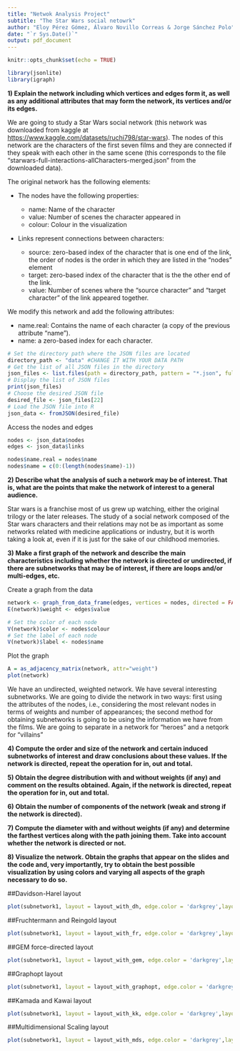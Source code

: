 ---
title: "Netwok Analysis Project"
subtitle: "The Star Wars social netowrk"
author: "Eloy Pérez Gómez, Álvaro Novillo Correas & Jorge Sánchez Polo"
date: "`r Sys.Date()`"
output: pdf_document
---

```{r setup, include=FALSE}
knitr::opts_chunk$set(echo = TRUE)
```


```{r, echo=FALSE, message=FALSE, warning=FALSE}
library(jsonlite)
library(igraph)
```


**1) Explain the network including which vertices and edges form it, as well as any additional attributes that may form the network, its vertices and/or its edges.**

We are going to study a Star Wars social network (this network was downloaded from kaggle at <https://www.kaggle.com/datasets/ruchi798/star-wars>). The nodes of this network are the characters of the first seven films and they are connected if they speak with each other in the same scene (this corresponds to the file "starwars-full-interactions-allCharacters-merged.json" from the downloaded data). 

The original network has the following elements:

- The nodes have the following properties:

  - name: Name of the character
  - value: Number of scenes the character appeared in
  - colour: Colour in the visualization

- Links represent connections between characters:

  - source: zero-based index of the character that is one end of the link, the order of nodes is the order in which they are listed in the “nodes” element
  - target: zero-based index of the character that is the the other end of the link.
  - value: Number of scenes where the “source character” and “target character” of the link appeared together.

We modify this network and add the following attributes:

- name.real: Contains the name of each character (a copy of the previous attribute "name").
- name: a zero-based index for each character.

```{r}
# Set the directory path where the JSON files are located
directory_path <- "data" #CHANGE IT WITH YOUR DATA PATH
# Get the list of all JSON files in the directory
json_files <- list.files(path = directory_path, pattern = "*.json", full.names = TRUE)
# Display the list of JSON files
print(json_files)
# Choose the desired JSON file
desired_file <- json_files[22]
# Load the JSON file into R
json_data <- fromJSON(desired_file)
```

Access the nodes and edges
```{r}
nodes <- json_data$nodes
edges <- json_data$links

nodes$name.real = nodes$name
nodes$name = c(0:(length(nodes$name)-1))
```

**2) Describe what the analysis of such a network may be of interest. That is, what are the points that make the network of interest to a general audience.**

Star wars is a franchise most of us grew up watching, either the original trilogy or the later releases. The study of a social network composed of the Star wars characters and their relations may not be as important as some networks related with medicine applications or industry, but it is worth taking a look at, even if it is just for the sake of our childhood memories. 

**3) Make a first graph of the network and describe the main characteristics including whether the network is directed or undirected, if there are subnetworks that may be of interest, if there are loops and/or multi-edges, etc.**

Create a graph from the data
```{r}
network <- graph_from_data_frame(edges, vertices = nodes, directed = FALSE)
E(network)$weight <- edges$value
```


```{r}
# Set the color of each node
V(network)$color <- nodes$colour
# Set the label of each node
V(network)$label <- nodes$name
```

Plot the graph
```{r}
A = as_adjacency_matrix(network, attr="weight")
plot(network)
```

We have an undirected, weighted network. We have several interesting subnetworks. We are going to divide the network in two ways: first using the attributes of the nodes, i.e., considering the most relevant nodes in terms of weights and number of appearances; the second method for obtaining subnetworks is going to be using the information we have from the films. We are going to separate in a network for "heroes" and a netqork for "villains"

**4) Compute the order and size of the network and certain induced subnetworks of interest and draw conclusions about these values. If the network is directed, repeat the operation for in, out and total.**

**5) Obtain the degree distribution with and without weights (if any) and comment on the results obtained. Again, if the network is directed, repeat the operation for in, out and total.**

**6) Obtain the number of components of the network (weak and strong if the network is directed).**

**7) Compute the diameter with and without weights (if any) and determine the farthest vertices along with the path joining them. Take into account whether the network is directed or not.**

**8) Visualize the network. Obtain the graphs that appear on the slides and the code and, very importantly, try to obtain the best possible visualization by using colors and varying all aspects of the graph necessary to do so.**

##Davidson-Harel layout 
```{r}
plot(subnetwork1, layout = layout_with_dh, edge.color = 'darkgrey',layout = m2,edge.width = (edges$value - min(edges$value))/(max(edges$value) - min(edges$value))*(7-2) + 2 , vertex.size=(nodes$value - min(nodes$value))/(max(nodes$value) - min(nodes$value))*(20-5) + 7)
```

##Fruchtermann and Reingold layout
```{r}
plot(subnetwork1, layout = layout_with_fr, edge.color = 'darkgrey',layout = m2,edge.width = (edges$value - min(edges$value))/(max(edges$value) - min(edges$value))*(7-2) + 2 , vertex.size=(nodes$value - min(nodes$value))/(max(nodes$value) - min(nodes$value))*(20-5) + 7)
```

##GEM force-directed layout
```{r}
plot(subnetwork1, layout = layout_with_gem, edge.color = 'darkgrey',layout = m2,edge.width = (edges$value - min(edges$value))/(max(edges$value) - min(edges$value))*(7-2) + 2 , vertex.size=(nodes$value - min(nodes$value))/(max(nodes$value) - min(nodes$value))*(20-5) + 7)
```

##Graphopt layout
```{r}
plot(subnetwork1, layout = layout_with_graphopt, edge.color = 'darkgrey',layout = m2,edge.width = (edges$value - min(edges$value))/(max(edges$value) - min(edges$value))*(7-2) + 2 , vertex.size=(nodes$value - min(nodes$value))/(max(nodes$value) - min(nodes$value))*(20-5) + 7)
```

##Kamada and Kawai layout
```{r}
plot(subnetwork1, layout = layout_with_kk, edge.color = 'darkgrey',layout = m2,edge.width = (edges$value - min(edges$value))/(max(edges$value) - min(edges$value))*(7-2) + 2 , vertex.size=(nodes$value - min(nodes$value))/(max(nodes$value) - min(nodes$value))*(20-5) + 7)
```

##Multidimensional Scaling layout
```{r}
plot(subnetwork1, layout = layout_with_mds, edge.color = 'darkgrey',layout = m2,edge.width = (edges$value - min(edges$value))/(max(edges$value) - min(edges$value))*(7-2) + 2 , vertex.size=(nodes$value - min(nodes$value))/(max(nodes$value) - min(nodes$value))*(20-5) + 7)
```

